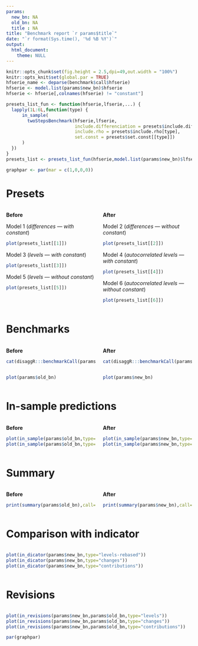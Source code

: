 ```yaml
---
params:
  new_bn: NA
  old_bn: NA
  title : NA
title: "Benchmark report `r params$title`"
date: "`r format(Sys.time(), '%d %B %Y')`"
output:
  html_document:
    theme: NULL
---
```


```r
knitr::opts_chunk$set(fig.height = 2.5,dpi=49,out.width = "100%")
knitr::opts_knit$set(global.par = TRUE)
hfserie_name <- deparse(benchmark$call$hfserie)
hfserie <- model.list(params$new_bn)$hfserie
hfserie <- hfserie[,colnames(hfserie) != "constant"]

presets_list_fun <- function(hfserie,lfserie,...) {
  lapply(1L:6L,function(type) {
      in_sample(
        twoStepsBenchmark(hfserie,lfserie,
                          include.differenciation = presets$include.differenciation[type],
                          include.rho = presets$include.rho[type],
                          set.const = presets$set.const[[type]])
      )
  })
}
presets_list <- presets_list_fun(hfserie,model.list(params$new_bn)$lfserie)
```

```r
graphpar <- par(mar = c(1,0,0,0))
```

# Presets

:::: {.columns}

::: {.column width="50%"}

**Before**

Model 1 (*differences --- with constant*)

```r
plot(presets_list[[1]])
```

Model 3 (*levels --- with constant*)

```r
plot(presets_list[[3]])
```

Model 5 (*levels --- without constant*)

```r
plot(presets_list[[5]])
```

:::

::: {.column width="50%"}

**After**

Model 2 (*differences --- without constant*)

```r
plot(presets_list[[2]])
```

Model 4 (*autocorrelated levels --- with constant*)

```r
plot(presets_list[[4]])
```

Model 6 (*autocorrelated levels --- without constant*)

```r
plot(presets_list[[6]])
```

:::

::::

# Benchmarks

:::: {.columns}

::: {.column width="50%"}

**Before**

```r
cat(disaggR:::benchmarkCall(params$new_bn))
```

:::


::: {.column width="50%"}

**After**

```r
cat(disaggR:::benchmarkCall(params$old_bn))
```

:::

::::

:::: {.columns}

::: {.column width="50%"}

```r
plot(params$old_bn)
```

:::

::: {.column width="50%"}

```r
plot(params$new_bn)
```

:::

::::

# In-sample predictions

:::: {.columns}

::: {.column width="50%"}

**Before**

```r
plot(in_sample(params$old_bn,type="levels"))
plot(in_sample(params$old_bn,type="changes"))
```

:::

::: {.column width="50%"}

**After**

```r
plot(in_sample(params$new_bn,type="levels"))
plot(in_sample(params$new_bn,type="changes"))
```

:::

::::

# Summary

:::: {.columns}

::: {.column width="50%"}

**Before**

```r
print(summary(params$old_bn),call=FALSE)
```

:::

::: {.column width="50%"}

**After**

```r
print(summary(params$new_bn),call=FALSE)
```

:::

::::

# Comparison with indicator

:::: {.columns}

::: {.column width="100%"}

```r
plot(in_dicator(params$new_bn,type="levels-rebased"))
plot(in_dicator(params$new_bn,type="changes"))
plot(in_dicator(params$new_bn,type="contributions"))
```

:::

::::

# Revisions

:::: {.columns}

::: {.column width="100%"}

```r
plot(in_revisions(params$new_bn,params$old_bn,type="levels"))
plot(in_revisions(params$new_bn,params$old_bn,type="changes"))
plot(in_revisions(params$new_bn,params$old_bn,type="contributions"))
```

```r
par(graphpar)
```

:::

::::